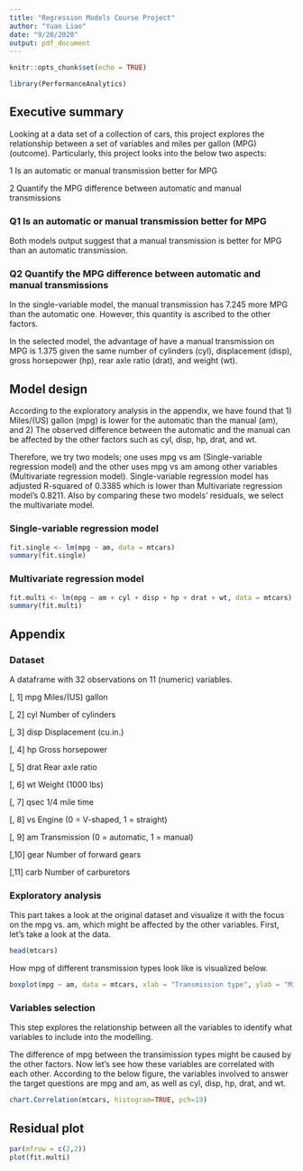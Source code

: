 ```yaml
---
title: "Regression Models Course Project"
author: "Yuan Liao"
date: "9/20/2020"
output: pdf_document
---
```


```r
knitr::opts_chunk$set(echo = TRUE)
```

```r
library(PerformanceAnalytics)
```
## Executive summary

Looking at a data set of a collection of cars, this project explores the relationship between a set of variables and miles per gallon (MPG) (outcome). Particularly, this project looks into the below two aspects:

1 Is an automatic or manual transmission better for MPG

2 Quantify the MPG difference between automatic and manual transmissions

### Q1 Is an automatic or manual transmission better for MPG
Both models output suggest that a manual transmission is better for MPG than an automatic transmission.

### Q2 Quantify the MPG difference between automatic and manual transmissions
In the single-variable model, the manual transmission has 7.245 more MPG than the automatic one. However, this quantity is ascribed to the other factors.

In the selected model, the advantage of have a manual transmission on MPG is 1.375 given the same number of cylinders (cyl), displacement (disp), gross horsepower (hp), rear axle ratio (drat), and weight (wt).

## Model design
According to the exploratory analysis in the appendix, we have found that 1) Miles/(US) gallon (mpg) is lower for the automatic than the manual (am), and 2) The observed difference between the automatic and the manual can be affected by the other factors such as cyl, disp, hp, drat, and wt.

Therefore, we try two models; one uses mpg vs am (Single-variable regression model) and the other uses mpg vs am among other variables (Multivariate regression model). Single-variable regression model has adjusted R-squared of 0.3385 which is lower than Multivariate regression model's 0.8211. Also by comparing these two models' residuals, we select the multivariate model.

### Single-variable regression model
```r
fit.single <- lm(mpg ~ am, data = mtcars)
summary(fit.single)
```

### Multivariate regression model
```r
fit.multi <- lm(mpg ~ am + cyl + disp + hp + drat + wt, data = mtcars)
summary(fit.multi)
```

## Appendix

### Dataset
A dataframe with 32 observations on 11 (numeric) variables.

[, 1]	mpg	Miles/(US) gallon

[, 2]	cyl	Number of cylinders

[, 3]	disp	Displacement (cu.in.)

[, 4]	hp	Gross horsepower

[, 5]	drat	Rear axle ratio

[, 6]	wt	Weight (1000 lbs)

[, 7]	qsec	1/4 mile time

[, 8]	vs	Engine (0 = V-shaped, 1 = straight)

[, 9]	am	Transmission (0 = automatic, 1 = manual)

[,10]	gear	Number of forward gears

[,11]	carb	Number of carburetors

### Exploratory analysis
This part takes a look at the original dataset and visualize it with the focus on the mpg vs. am, which might be affected by the other variables. First, let's take a look at the data.

```r
head(mtcars)
```

How mpg of different transmission types look like is visualized below.
```r
boxplot(mpg ~ am, data = mtcars, xlab = "Transmission type", ylab = "Miles per gallon")

```

### Variables selection
This step explores the relationship between all the variables to identify what variables to include into the modelling.

The difference of mpg between the transimission types might be caused by the other factors. Now let's see how these variables are correlated with each other. According to the below figure, the variables involved to answer the target questions are mpg and am, as well as cyl, disp, hp, drat, and wt.

```r
chart.Correlation(mtcars, histogram=TRUE, pch=19)
```

## Residual plot
```r
par(mfrow = c(2,2))
plot(fit.multi)
```

